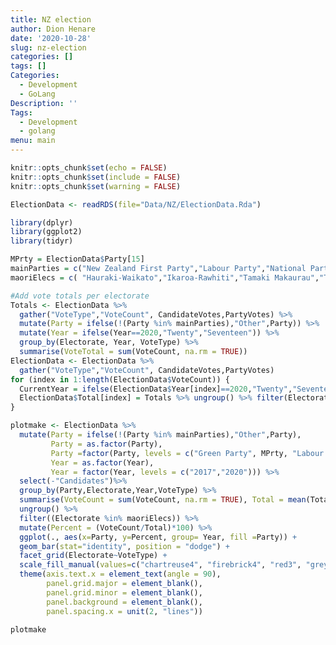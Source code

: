 ---
title: NZ election
author: Dion Henare
date: '2020-10-28'
slug: nz-election
categories: []
tags: []
Categories:
  - Development
  - GoLang
Description: ''
Tags:
  - Development
  - golang
menu: main
---

```{r options, include = FALSE}
knitr::opts_chunk$set(echo = FALSE)
knitr::opts_chunk$set(include = FALSE)
knitr::opts_chunk$set(warning = FALSE)
```

```{r loadElectionData}
ElectionData <- readRDS(file="Data/NZ/ElectionData.Rda")
```

```{r analysisSetup}
library(dplyr)
library(ggplot2)
library(tidyr)

MPrty = ElectionData$Party[15]
mainParties = c("New Zealand First Party","Labour Party","National Party","Green Party","ACT New Zealand", MPrty)
maoriElecs = c( "Hauraki-Waikato","Ikaroa-Rawhiti","Tamaki Makaurau","Te Tai Hauauru","Te Tai Tokerau","Te Tai Tonga","Waiariki")

#Add vote totals per electorate
Totals <- ElectionData %>%
  gather("VoteType","VoteCount", CandidateVotes,PartyVotes) %>%
  mutate(Party = ifelse(!(Party %in% mainParties),"Other",Party)) %>%
  mutate(Year = ifelse(Year==2020,"Twenty","Seventeen")) %>%
  group_by(Electorate, Year, VoteType) %>%
  summarise(VoteTotal = sum(VoteCount, na.rm = TRUE))
ElectionData <- ElectionData %>% 
  gather("VoteType","VoteCount", CandidateVotes,PartyVotes)
for (index in 1:length(ElectionData$VoteCount)) {
  CurrentYear = ifelse(ElectionData$Year[index]==2020,"Twenty","Seventeen")
  ElectionData$Total[index] = Totals %>% ungroup() %>% filter(Electorate == ElectionData$Electorate[index], Year == CurrentYear, VoteType == ElectionData$VoteType[index]) %>% pull(VoteTotal)
}
```

```{r}
plotmake <- ElectionData %>%
  mutate(Party = ifelse(!(Party %in% mainParties),"Other",Party), 
         Party = as.factor(Party), 
         Party =factor(Party, levels = c("Green Party", MPrty, "Labour Party", "New Zealand First Party", "National Party", "ACT New Zealand", "Other")), 
         Year = as.factor(Year), 
         Year = factor(Year, levels = c("2017","2020"))) %>%
  select(-"Candidates")%>%
  group_by(Party,Electorate,Year,VoteType) %>%
  summarise(VoteCount = sum(VoteCount, na.rm = TRUE), Total = mean(Total)) %>%
  ungroup() %>%
  filter((Electorate %in% maoriElecs)) %>%
  mutate(Percent = (VoteCount/Total)*100) %>%
  ggplot(., aes(x=Party, y=Percent, group= Year, fill =Party)) +
  geom_bar(stat="identity", position = "dodge") +
  facet_grid(Electorate~VoteType) +
  scale_fill_manual(values=c("chartreuse4", "firebrick4", "red3", "grey14", "royalblue3", "gold", "grey40")) +
  theme(axis.text.x = element_text(angle = 90),
        panel.grid.major = element_blank(), 
        panel.grid.minor = element_blank(),
        panel.background = element_blank(),
        panel.spacing.x = unit(2, "lines"))
```

```{r plotdisplay, include=TRUE}
plotmake
```